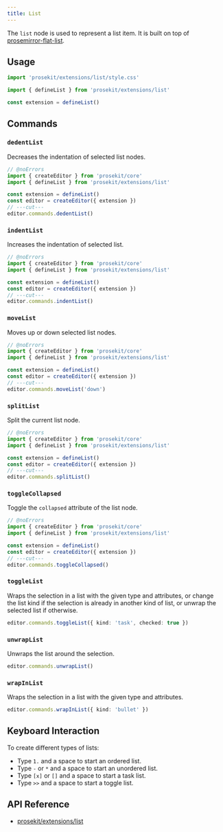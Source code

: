 ```yaml
---
title: List
---
```



The `list` node is used to represent a list item. It is built on top of [prosemirror-flat-list](https://github.com/ocavue/prosemirror-flat-list).

<Demo story="list" />

## Usage

```ts twoslash
import 'prosekit/extensions/list/style.css'

import { defineList } from 'prosekit/extensions/list'

const extension = defineList()
```

## Commands

### `dedentList`

Decreases the indentation of selected list nodes.

```ts twoslash
// @noErrors
import { createEditor } from 'prosekit/core'
import { defineList } from 'prosekit/extensions/list'

const extension = defineList()
const editor = createEditor({ extension })
// ---cut---
editor.commands.dedentList()
```

### `indentList`

Increases the indentation of selected list.

```ts twoslash
// @noErrors
import { createEditor } from 'prosekit/core'
import { defineList } from 'prosekit/extensions/list'

const extension = defineList()
const editor = createEditor({ extension })
// ---cut---
editor.commands.indentList()
```

### `moveList`

Moves up or down selected list nodes.

```ts twoslash
// @noErrors
import { createEditor } from 'prosekit/core'
import { defineList } from 'prosekit/extensions/list'

const extension = defineList()
const editor = createEditor({ extension })
// ---cut---
editor.commands.moveList('down')
```

### `splitList`

Split the current list node.

```ts twoslash
// @noErrors
import { createEditor } from 'prosekit/core'
import { defineList } from 'prosekit/extensions/list'

const extension = defineList()
const editor = createEditor({ extension })
// ---cut---
editor.commands.splitList()
```

### `toggleCollapsed`

Toggle the `collapsed` attribute of the list node.

```ts twoslash
// @noErrors
import { createEditor } from 'prosekit/core'
import { defineList } from 'prosekit/extensions/list'

const extension = defineList()
const editor = createEditor({ extension })
// ---cut---
editor.commands.toggleCollapsed()
```

### `toggleList`

Wraps the selection in a list with the given type and attributes, or change the list kind if the selection is already in another kind of list, or unwrap the selected list if otherwise.

```ts
editor.commands.toggleList({ kind: 'task', checked: true })
```

### `unwrapList`

Unwraps the list around the selection.

```ts
editor.commands.unwrapList()
```

### `wrapInList`

Wraps the selection in a list with the given type and attributes.

```ts
editor.commands.wrapInList({ kind: 'bullet' })
```

## Keyboard Interaction

To create different types of lists:

- Type `1.` and a space to start an ordered list.
- Type `-` or `*` and a space to start an unordered list.
- Type `[x]` or `[]` and a space to start a task list.
- Type `>>` and a space to start a toggle list.

## API Reference

- [prosekit/extensions/list](/references/extensions/list)
